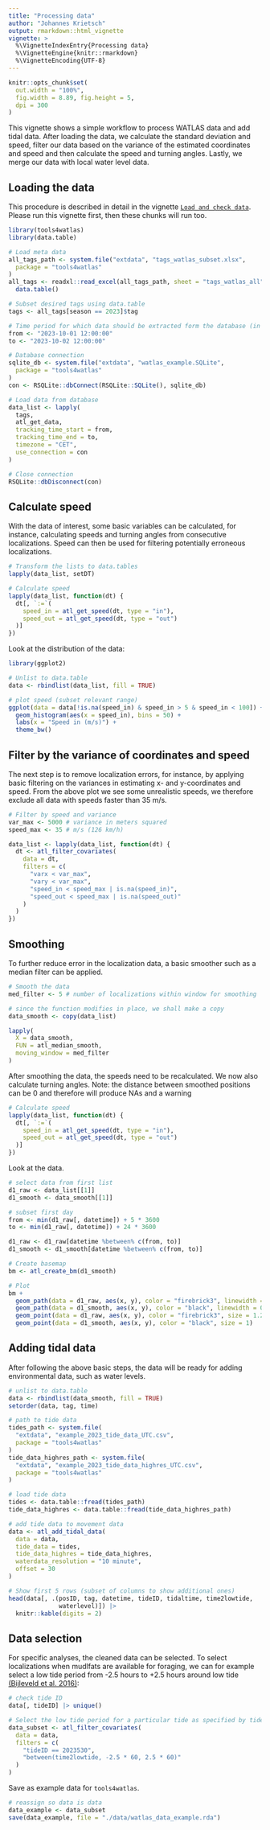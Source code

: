 ```yaml
---
title: "Processing data"
author: "Johannes Krietsch"
output: rmarkdown::html_vignette
vignette: >
  %\VignetteIndexEntry{Processing data}
  %\VignetteEngine{knitr::rmarkdown}
  %\VignetteEncoding{UTF-8}
---
```


```r
knitr::opts_chunk$set(
  out.width = "100%",
  fig.width = 8.89, fig.height = 5,
  dpi = 300
)
```

This vignette shows a simple workflow to process WATLAS data and add tidal data. After loading the data, we calculate the standard deviation and speed, filter our data based on the variance of the estimated coordinates and speed and then calculate the speed and turning angles. Lastly, we merge our data with local water level data.   

## Loading the data

This procedure is described in detail in the vignette [`Load and check data`](https://krietsch.github.io/tools4watlas/articles/load_and_check_data.html). Please run this vignette first, then these chunks will run too.  

```r
library(tools4watlas)
library(data.table)

# Load meta data
all_tags_path <- system.file("extdata", "tags_watlas_subset.xlsx",
  package = "tools4watlas"
)
all_tags <- readxl::read_excel(all_tags_path, sheet = "tags_watlas_all") |>
  data.table()

# Subset desired tags using data.table
tags <- all_tags[season == 2023]$tag

# Time period for which data should be extracted form the database (in CET)
from <- "2023-10-01 12:00:00"
to <- "2023-10-02 12:00:00"

# Database connection
sqlite_db <- system.file("extdata", "watlas_example.SQLite",
  package = "tools4watlas"
)
con <- RSQLite::dbConnect(RSQLite::SQLite(), sqlite_db)

# Load data from database
data_list <- lapply(
  tags,
  atl_get_data,
  tracking_time_start = from,
  tracking_time_end = to,
  timezone = "CET",
  use_connection = con
)

# Close connection
RSQLite::dbDisconnect(con)
```

## Calculate speed

With the data of interest, some basic variables can be calculated, for instance, calculating speeds and turning angles from consecutive localizations. Speed can then be used for filtering potentially erroneous localizations.

```r
# Transform the lists to data.tables
lapply(data_list, setDT)

# Calculate speed
lapply(data_list, function(dt) {
  dt[, `:=`(
    speed_in = atl_get_speed(dt, type = "in"),
    speed_out = atl_get_speed(dt, type = "out")
  )]
})
```
Look at the distribution of the data:

```r
library(ggplot2)

# Unlist to data.table
data <- rbindlist(data_list, fill = TRUE)

# plot speed (subset relevant range)
ggplot(data = data[!is.na(speed_in) & speed_in > 5 & speed_in < 100]) +
  geom_histogram(aes(x = speed_in), bins = 50) +
  labs(x = "Speed in (m/s)") +
  theme_bw()
```

## Filter by the variance of coordinates and speed

The next step is to remove localization errors, for instance, by applying basic filtering on the variances in estimating x- and y-coordinates and speed. From the above plot we see some unrealistic speeds, we therefore exclude all data with speeds faster than 35 m/s.   

```r
# Filter by speed and variance
var_max <- 5000 # variance in meters squared
speed_max <- 35 # m/s (126 km/h)

data_list <- lapply(data_list, function(dt) {
  dt <- atl_filter_covariates(
    data = dt,
    filters = c(
      "varx < var_max",
      "vary < var_max",
      "speed_in < speed_max | is.na(speed_in)",
      "speed_out < speed_max | is.na(speed_out)"
    )
  )
})
```

## Smoothing  

To further reduce error in the localization data, a basic smoother such as a median filter can be applied.  

```r
# Smooth the data
med_filter <- 5 # number of localizations within window for smoothing

# since the function modifies in place, we shall make a copy
data_smooth <- copy(data_list)

lapply(
  X = data_smooth,
  FUN = atl_median_smooth,
  moving_window = med_filter
)
```

After smoothing the data, the speeds need to be recalculated. We now also calculate turning angles. 
Note: the distance between smoothed positions can be 0 and therefore will produce NAs and a warning

```r
# Calculate speed
lapply(data_list, function(dt) {
  dt[, `:=`(
    speed_in = atl_get_speed(dt, type = "in"),
    speed_out = atl_get_speed(dt, type = "out")
  )]
})
```

Look at the data.

```r
# select data from first list
d1_raw <- data_list[[1]]
d1_smooth <- data_smooth[[1]]

# subset first day
from <- min(d1_raw[, datetime]) + 5 * 3600
to <- min(d1_raw[, datetime]) + 24 * 3600

d1_raw <- d1_raw[datetime %between% c(from, to)]
d1_smooth <- d1_smooth[datetime %between% c(from, to)]

# Create basemap
bm <- atl_create_bm(d1_smooth)

# Plot
bm +
  geom_path(data = d1_raw, aes(x, y), color = "firebrick3", linewidth = 0.5) +
  geom_path(data = d1_smooth, aes(x, y), color = "black", linewidth = 0.5) +
  geom_point(data = d1_raw, aes(x, y), color = "firebrick3", size = 1.2) +
  geom_point(data = d1_smooth, aes(x, y), color = "black", size = 1)
```

## Adding tidal data 

After following the above basic steps, the data will be ready for adding environmental data, such as water levels.

```r
# unlist to data.table
data <- rbindlist(data_smooth, fill = TRUE)
setorder(data, tag, time)

# path to tide data
tides_path <- system.file(
  "extdata", "example_2023_tide_data_UTC.csv",
  package = "tools4watlas"
)
tide_data_highres_path <- system.file(
  "extdata", "example_2023_tide_data_highres_UTC.csv",
  package = "tools4watlas"
)

# load tide data
tides <- data.table::fread(tides_path)
tide_data_highres <- data.table::fread(tide_data_highres_path)

# add tide data to movement data
data <- atl_add_tidal_data(
  data = data,
  tide_data = tides,
  tide_data_highres = tide_data_highres,
  waterdata_resolution = "10 minute",
  offset = 30
)

# Show first 5 rows (subset of columns to show additional ones)
head(data[, .(posID, tag, datetime, tideID, tidaltime, time2lowtide, 
              waterlevel)]) |>
  knitr::kable(digits = 2)
```

## Data selection  

For specific analyses, the cleaned data can be selected. To select localizations when mudlfats are available for foraging, we can for example select a low tide period from -2.5 hours to +2.5 hours around low tide [(Bijleveld et al. 2016)](https://royalsocietypublishing.org/doi/10.1098/rspb.2015.1557): 

```r
# check tide ID
data[, tideID] |> unique()

# Select the low tide period for a particular tide as specified by tideID
data_subset <- atl_filter_covariates(
  data = data,
  filters = c(
    "tideID == 2023530",
    "between(time2lowtide, -2.5 * 60, 2.5 * 60)"
  )
)
```

Save as example data for `tools4watlas`.
	
```r
# reassign so data is data
data_example <- data_subset
save(data_example, file = "./data/watlas_data_example.rda")
```	
	
			
